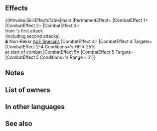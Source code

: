 {{Weapon Infobox
|tagid=SID_神竜の体術
|intID=3755
|image=wep_ac072
|exclusive=1
|weaponType=Dragonstone
|cost=400
|might=11
|range=1
|cooldown=-1
|effect=Accelerates Special trigger (cooldown count-1). Unit attacks twice (even if foe initiates combat, unit attacks twice). At start of combat, if unit's HP ≥ 25%, grants Atk/Spd/Def/Res+5 to unit during combat, inflicts Atk/Spd/Def/Res-X on foe during combat (X = number of distinct game titles among allies within 3 spaces of unit × 3, + 4; max 10), and reduces damage from area-of-effect Specials (excluding Røkkr area-of-effect Specials) and from foe's first attack during combat by 40% ("first attack" normally means only the first strike; for effects that grant "unit attacks twice," it means the first and second strikes). If foe's Range = 2, calculates damage using the lower of foe's Def or Res.
|required=Flametongue
|properties=random_owner
}}
==Effects==
{{#invoke:SkillEffectsTable|main
|PermanentEffect={{SkillEffectText|Accelerates Special}}
|CombatEffect 1={{SkillEffectText|Attacks Twice}}
|CombatEffect 2={{SkillEffectText|Temporary buffs|Atk/Spd/Def/Res|5}}
|CombatEffect 3={{SkillEffectText|Damage Reduction|40%}}<br>from {{SkillTargetText|Foe}}'s first attack<br>(including second attacks)<br>'''&''' Non-Røkkr [[AoE Specials]]
|CombatEffect 4={{SkillEffectText|Temporary Debuffs|Atk/Spd/Def/Res|3 x {{SkillTargetText|Allies}} from distinct<br>[[titles]] [[within 3 spaces]], +4|max=10}}
|CombatEffect 4 Targets={{SkillTargetText|Foe}}
|CombatEffect 2-4 Conditions={{SkillTargetText|Unit}}'s HP ≥ 25%<br>at start of combat
|CombatEffect 5={{SkillEffectText|Lower Def Res}}
|CombatEffect 5 Targets={{SkillTargetText|Unit}}
|CombatEffect 5 Conditions={{SkillTargetText|Foe}}'s Range = 2
}}

==Notes==
{{Brave weapon interaction}}
{{Temporary buffs}}
{{Temporary debuffs}}
{{DistinctGameTitles}}
{{DamagePercentageReduction}}
{{AoEDamageReduction}}
{{LowerDefRes}}

==List of owners==
{{Skill Hero List}}
==In other languages==
{{OtherLanguages
|japanese=神竜の体術
|german=Drachenfaust
|spanishEU=Puño de dragón
|spanishLA=Puño de dragón
|french=Poing du dragon
|italian=Pugno di drago
|chineseTW=神龍體術
|portuguese=Punho do dragão
}}
==See also==
{{See also skills|cond=CanUseWeapon__full='{{WeaponList|Dragonstone}}' AND Description LIKE '%unit attacks twice%even if foe%' AND Description NOT LIKE '%third and fourth strikes%' OR Description LIKE '%distinct game titles%' OR (Description LIKE '%reduces damage%area-of-effect Specials%from foe_s first attack%' OR Description LIKE '%reduces damage%from foe_s first attack%area-of-effect Specials%') AND Description NOT LIKE '%exc%area-of-effect Specials%' AND Description NOT LIKE '%transforms%Atk/Def-%'}}
{{Weapons Navbox}}